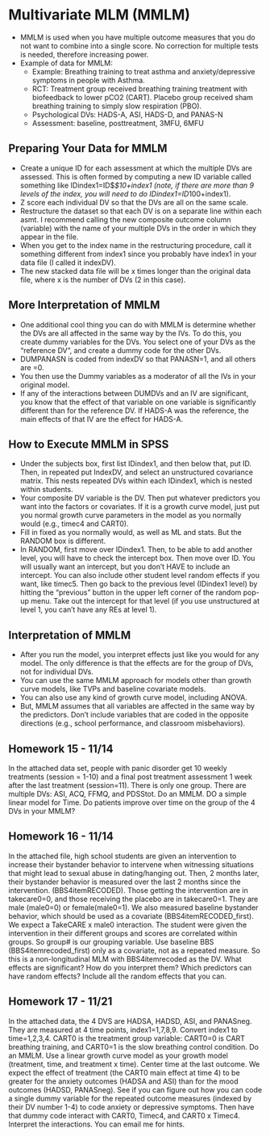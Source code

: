 # Multivariate MLM (MMLM)

- MMLM is used when you have multiple outcome measures that you do not want to combine into a single score. No correction for multiple tests is needed, therefore increasing power. 
- Example of data for MMLM: 
  * Example: Breathing  training to treat asthma and anxiety/depressive symptoms in people with Asthma.
  * RCT: Treatment group received breathing training treatment with biofeedback to lower pCO2 (CART). Placebo group received sham breathing training to simply slow respiration (PBO). 
  * Psychological DVs: HADS-A, ASI, HADS-D, and PANAS-N
  * Assessment: baseline, posttreatment, 3MFU, 6MFU

## Preparing Your Data for MMLM 

- Create a unique ID for each assessment at which the multiple DVs are assessed. This is often formed by computing a new ID variable called something like IDindex1=ID$*$10+index1 (note, if there are more than 9 levels of the index, you will need to do IDindex1=ID*100+index1).
- Z score each individual DV so that the DVs are all on the same scale.
- Restructure the dataset so that each DV is on a separate line within each asmt. I recommend calling the new composite outcome column (variable) with the name of your multiple DVs in the order in which they appear in the file.
- When you get to the index name in the restructuring procedure, call it something different from index1 since you probably have index1 in your data file (I called it indexDV).
- The new stacked data file will be x times longer than the original data file, where x is the number of DVs (2 in this case).

## More Interpretation of MMLM 

- One additional cool thing you can do with MMLM is determine whether the DVs are all affected in the same way by the IVs. To do this, you create dummy variables for the DVs. You select one of your DVs as the “reference DV”, and create a dummy code for the other DVs.
- DUMPANASN is coded from indexDV so that PANASN=1, and all others are =0.
- You then use the Dummy variables as a moderator of all the IVs in your original model.
- If any of the interactions between DUMDVs and an IV are significant, you know that the effect of that variable on one variable is significantly different than for the reference DV. If HADS-A was the reference, the main effects of that IV are the effect for HADS-A.

## How to Execute MMLM in SPSS 

- Under the subjects box, first list IDindex1, and then below that, put ID. Then, in repeated put IndexDV, and select an unstructured covariance matrix. This nests repeated DVs within each IDindex1, which is nested within students.
- Your composite DV variable is the DV. Then put whatever predictors you want into the factors or covariates. If it is a growth curve model, just put you normal growth curve parameters in the model as you normally would (e.g., timec4 and CART0).
- Fill in fixed as you normally would, as well as ML and stats. But the RANDOM box is different.
- In RANDOM, first move over IDindex1. Then, to be able to add another level, you will have to check the intercept box. Then move over ID. You will usually want an intercept, but you don’t HAVE to include an intercept. You can also include other student level random effects if you want, like timec5. Then go back to the previous level (IDindex1 level) by hitting the “previous” button in the upper left corner of the random pop-up menu. Take out the intercept for that level (if you use unstructured at level 1, you can’t have any REs at level 1).

## Interpretation of MMLM

- After you run the model, you interpret effects just like you would for any model. The only difference is that the effects are for the group of DVs, not for individual DVs.
- You can use the same MMLM approach for models other than growth curve models, like TVPs and baseline covariate models.
- You can also use any kind of growth curve model, including ANOVA.
- But, MMLM assumes that all variables are affected in the same way by the predictors. Don’t include variables that are coded in the opposite directions (e.g., school performance, and classroom misbehaviors).

## Homework 15 - 11/14 

In the attached data set, people with panic disorder get 10 weekly treatments (session = 1-10) and a final post treatment assessment 1 week after the last treatment (session=11). There is only one group. There are multiple DVs: ASI, ACQ, FFMQ, and PDSStot. Do an MMLM. DO a simple linear model for Time. Do patients improve over time on the group of the 4 DVs in your MMLM? 

## Homework 16 - 11/14 

In the attached file, high school students are given an intervention to increase their bystander behavior to intervene when witnessing situations that might lead to sexual abuse in dating/hanging out. Then, 2 months later, their bystander behavior is measured over the last 2 months since the intervention. (BBS4itemRECODED). Those getting the intervention are in takecare0=0, and those receiving the placebo are in takecare0=1. They are male (male0=0) or female(male0=1). We also measured baseline bystander behavior, which should be used as a covariate (BBS4itemRECODED_first). We expect a TakeCARE x male0 interaction. The student were given the intervention in their different groups and scores are correlated within groups. So group# is our grouping variable. Use baseline BBS (BBS4itemrecoded_first) only as a covariate, not as a repeated measure. So this is a non-longitudinal MLM with BBS4itemrecoded as the DV. What effects are significant? How do you interpret them? Which predictors can have random effects? Include all the random effects that you can. 

## Homework 17 - 11/21

In the attached data, the 4 DVS are HADSA, HADSD, ASI, and PANASneg. They are measured at 4 time points, index1=1,7,8,9. Convert index1 to time=1,2,3,4. CART0 is the treatment group variable: CART0=0 is CART breathing training, and CART0=1 is the slow breathing control condition. Do an MMLM. Use a linear growth curve model as your growth model (treatment, time, and treatment x time). Center time at the last outcome. We expect the effect of treatment (the CART0 main effect at time 4) to be greater for the anxiety outcomes (HADSA and ASI) than for the mood outcomes (HADSD, PANASneg). See if you can figure out how you can code a single dummy variable for the repeated outcome measures (indexed by their DV number 1-4) to code anxiety or depressive symptoms. Then have that dummy code interact with CART0, Timec4, and CART0 x Timec4. Interpret the interactions. You can email me for hints. 



